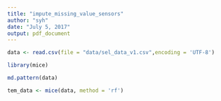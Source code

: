 ```yaml
---
title: "impute_missing_value_sensors"
author: "syh"
date: "July 5, 2017"
output: pdf_document
---
```


```r
data <- read.csv(file = "data/sel_data_v1.csv",encoding = 'UTF-8')
```

```r
library(mice)
```

```r
md.pattern(data)
```

```r
tem_data <- mice(data, method = 'rf')
```

